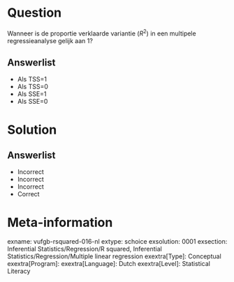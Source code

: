 Question
========

Wanneer is de proportie verklaarde variantie ($R^{2}$) in een multipele regressieanalyse gelijk aan 1? 
  
Answerlist
----------
* Als TSS=1
* Als TSS=0
* Als SSE=1
* Als SSE=0

Solution
========

Answerlist
----------
* Incorrect
* Incorrect
* Incorrect
* Correct

Meta-information
================
exname: vufgb-rsquared-016-nl
extype: schoice
exsolution: 0001
exsection: Inferential Statistics/Regression/R squared, Inferential Statistics/Regression/Multiple linear regression
exextra[Type]: Conceptual
exextra[Program]: 
exextra[Language]: Dutch
exextra[Level]: Statistical Literacy
